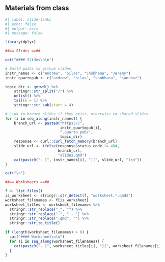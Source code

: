 
:::{.content-hidden when-format="pdf"}

## Materials from class

```r
#| label: slide-links
#| echo: false
#| output: asis
#| message: false

library(dplyr)

##== Slides ==##

cat("#### Slides\n\n")

# Build paths to github slides
instr_names <- c("Andrew", "Silas", "Shobhana", "Jeremy")
instr_quartopub <- c("andrew", "silas", "shobhana", "sanchez")

topic_dir <- getwd() %>%
    stringr::str_split("/") %>%
    unlist() %>%
    tail(n = 1) %>%
    stringr::str_sub(start = 4)

# Link to branch slides if they exist, otherwise to shared slides
for (i in seq_along(instr_names)) {
    branch_url <- paste0("https://", 
                         instr_quartopub[i],
                         ".quarto.pub/", 
                         topic_dir)
    response <- curl::curl_fetch_memory(branch_url)
    slide_url <- ifelse(response$status_code != 404,
                        branch_url,
                        "slides.qmd")
    cat(paste0("- [", instr_names[i], "](", slide_url, ")\n"))
}

cat("\n")

##== Worksheets ==##

f <- list.files()
is_worksheet <- stringr::str_detect(f, "worksheet.*.qmd$")
worksheet_filenames <- f[is_worksheet]
worksheet_titles <- worksheet_filenames %>%
  stringr::str_replace("_", "") %>%
  stringr::str_replace("-", " - ") %>%
  stringr::str_replace(".qmd", "") %>%
  stringr::str_to_title()
  
if (length(worksheet_filenames) > 0) {
  cat("#### Worksheet\n\n")
  for (i in seq_along(worksheet_filenames)) {
    cat(paste0("- [", worksheet_titles[i], "](", worksheet_filenames[i], ")\n"))
  }
}
```

:::